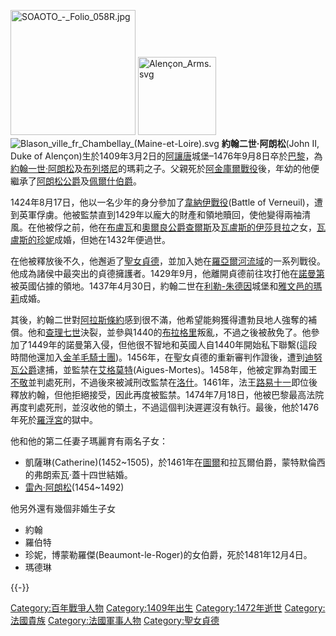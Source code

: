 {{unreferenced|time=2011-5-23}}
[[Image:SOAOTO_-_Folio_058R.jpg|200px]]
[[Image:Alençon_Arms.svg|125px]]
[[Image:Blason_ville_fr_Chambellay_(Maine-et-Loire).svg|thumb]]
'''約翰二世·阿朗松'''(John II, Duke of Alençon)生於1409年3月2日的[[阿讓唐|阿讓唐]]城堡–1476年9月8日卒於[[巴黎|巴黎]]，為[[約翰一世·阿朗松|約翰一世·阿朗松]]及[[布列塔尼|布列塔尼]]的瑪莉之子。父親死於[[阿金庫爾戰役|阿金庫爾戰役]]後，年幼的他便繼承了[[阿朗松公爵|阿朗松公爵]]及[[佩爾什伯爵|佩爾什伯爵]]。

1424年8月17日，他以一名少年的身分參加了[[韋納伊戰役|韋納伊戰役]](Battle of Verneuil)，遭到英軍俘虜。他被監禁直到1429年以龐大的財產和領地贖回，使他變得兩袖清風。在他被俘之前，他在[[布盧瓦|布盧瓦]]和[[查理一世_(奧爾良公爵)|奧爾良公爵查爾斯]]及[[瓦盧斯的伊莎貝拉|瓦盧斯的伊莎貝拉]]之女，[[瓦盧斯的珍妮(1409-1432)|瓦盧斯的珍妮]]成婚，但她在1432年便過世。

在他被釋放後不久，他邂逅了[[聖女貞德|聖女貞德]]，並加入她在[[羅亞爾河流域|羅亞爾河流域]]的一系列戰役。他成為諸侯中最突出的貞德擁護者。1429年9月，他離開貞德前往攻打他在[[諾曼第|諾曼第]]被英國佔據的領地。1437年4月30日，約翰二世在[[利勒-朱德因|利勒-朱德因]]城堡和[[雅文邑的瑪莉|雅文邑的瑪莉]]成婚。

其後，約翰二世對[[阿拉斯條約|阿拉斯條約]]感到很不滿，他希望能夠獲得遭勃艮地人強奪的補償。他和[[查理七世_(法蘭西)|查理七世]]決裂，並參與1440的[[布拉格里|布拉格里]]叛亂，不過之後被赦免了。他參加了1449年的諾曼第入侵，但他很不智地和英國人自1440年開始私下聯繫(這段時間他還加入[[金羊毛騎士團|金羊毛騎士團]])。1456年，在聖女貞德的重新審判作證後，遭到[[迪努瓦公爵|迪努瓦公爵]]逮捕，並監禁在[[艾格莫特|艾格莫特]](Aigues-Mortes)。1458年，他被定罪為對國王[[不敬罪|不敬]]並判處死刑，不過後來被減刑改監禁在[[洛什|洛什]]。1461年，法王[[路易十一|路易十一]]即位後釋放約翰，但他拒絕接受，因此再度被監禁。1474年7月18日，他被巴黎最高法院再度判處死刑，並沒收他的領土，不過這個判決遲遲沒有執行。最後，他於1476年死於[[羅浮宮|羅浮宮]]的獄中。

他和他的第二任妻子瑪麗育有兩名子女：
* 凱薩琳(Catherine)(1452~1505)，於1461年在[[圖爾|圖爾]]和拉瓦爾伯爵，蒙特默倫西的弗朗索瓦‧蓋十四世結婚。
* [[雷內·阿朗松|雷內·阿朗松]](1454~1492)

他另外還有幾個非婚生子女
* 約翰
* 羅伯特
* 珍妮，博蒙勒羅傑(Beaumont-le-Roger)的女伯爵，死於1481年12月4日。
* 瑪德琳

{{s-start}}
{{s-bef| rows   = 2 | before = [[約翰一世‧阿朗松|約翰一世]] }}
{{s-ttl| title  = [[阿朗松公爵|阿朗松公爵]]
       | years  = 1415–1474 }}
{{s-aft| rows   = 2 | after  = [[雷內‧阿朗松|雷內]] }}
{{s-ttl| title  = [[佩爾什伯爵|佩爾什伯爵]]
       | years  = 1415–1474 }}
{{s-end}}

{{-}}
{{英法百年战争}}

{{Authority control}}
{{DEFAULTSORT:Alencon, Jean}}
[[Category:百年戰爭人物|Category:百年戰爭人物]]
[[Category:1409年出生|Category:1409年出生]]
[[Category:1472年逝世|Category:1472年逝世]]
[[Category:法國貴族|Category:法國貴族]]
[[Category:法國軍事人物|Category:法國軍事人物]]
[[Category:聖女貞德|Category:聖女貞德]]